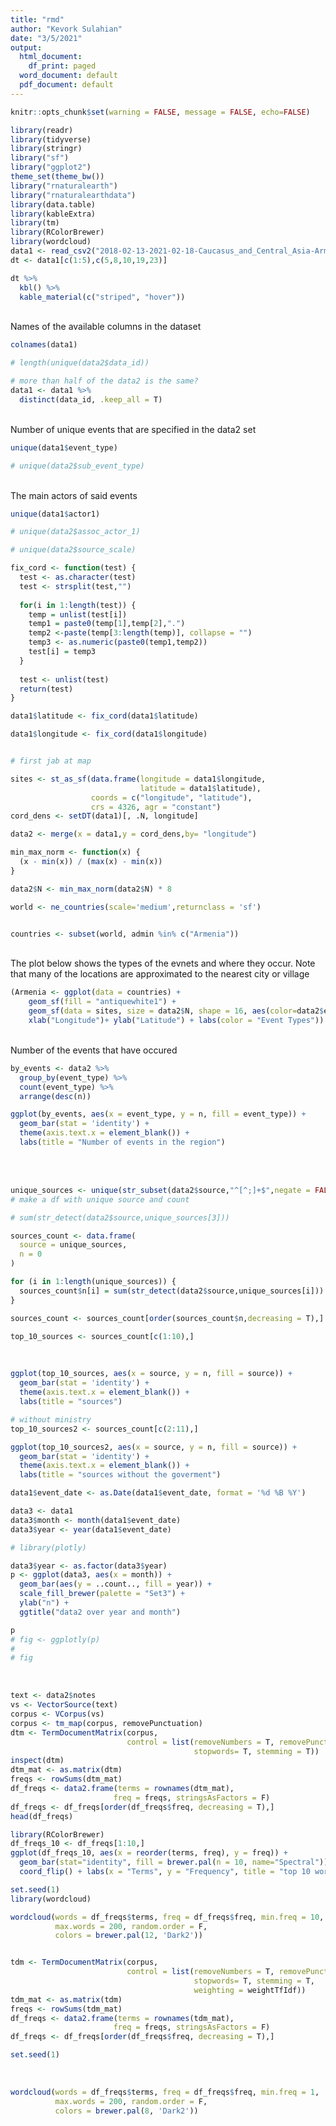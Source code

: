 ```yaml
---
title: "rmd"
author: "Kevork Sulahian"
date: "3/5/2021"
output:
  html_document:
    df_print: paged
  word_document: default
  pdf_document: default
---
```

```r
knitr::opts_chunk$set(warning = FALSE, message = FALSE, echo=FALSE) 
```

```r
library(readr)
library(tidyverse)
library(stringr)
library("sf")
library("ggplot2")
theme_set(theme_bw())
library("rnaturalearth")
library("rnaturalearthdata")
library(data.table)
library(kableExtra)
library(tm)
library(RColorBrewer)
library(wordcloud)
data1 <- read_csv2("2018-02-13-2021-02-18-Caucasus_and_Central_Asia-Armenia.csv")
dt <- data1[c(1:5),c(5,8,10,19,23)]

dt %>%
  kbl() %>%
  kable_material(c("striped", "hover"))


```
<br>
Names of the available columns in the dataset
<br>
```r
colnames(data1)

# length(unique(data2$data_id))

# more than half of the data2 is the same?
data1 <- data1 %>%
  distinct(data_id, .keep_all = T)
```
<br>
Number of unique events that are specified in the data2 set
<br>
```r
unique(data1$event_type)

# unique(data2$sub_event_type)
```
<br>
The main actors of said events
<br>

```r
unique(data1$actor1)

# unique(data2$assoc_actor_1)

# unique(data2$source_scale)

fix_cord <- function(test) {
  test <- as.character(test)
  test <- strsplit(test,"")
  
  for(i in 1:length(test)) {
    temp = unlist(test[i])
    temp1 = paste0(temp[1],temp[2],".")
    temp2 <-paste(temp[3:length(temp)], collapse = "")
    temp3 <- as.numeric(paste0(temp1,temp2))
    test[i] = temp3
  }
  
  test <- unlist(test)
  return(test)
}

data1$latitude <- fix_cord(data1$latitude)

data1$longitude <- fix_cord(data1$longitude)


# first jab at map

sites <- st_as_sf(data.frame(longitude = data1$longitude,
                             latitude = data1$latitude),
                  coords = c("longitude", "latitude"),
                  crs = 4326, agr = "constant")
cord_dens <- setDT(data1)[, .N, longitude]

data2 <- merge(x = data1,y = cord_dens,by= "longitude")

min_max_norm <- function(x) {
  (x - min(x)) / (max(x) - min(x))
}

data2$N <- min_max_norm(data2$N) * 8

world <- ne_countries(scale='medium',returnclass = 'sf')


countries <- subset(world, admin %in% c("Armenia"))
```
<br>
The plot below shows the types of the evnets and where they occur.
Note that many of the locations are approximated to the nearest city or village
<br>

```r
(Armenia <- ggplot(data = countries) +
    geom_sf(fill = "antiquewhite1") +
    geom_sf(data = sites, size = data2$N, shape = 16, aes(color=data2$event_type)) +
    xlab("Longitude")+ ylab("Latitude") + labs(color = "Event Types"))

```
<br>
Number of the events that have occured 
<br>

```r

by_events <- data2 %>%
  group_by(event_type) %>%
  count(event_type) %>%
  arrange(desc(n))

ggplot(by_events, aes(x = event_type, y = n, fill = event_type)) +
  geom_bar(stat = 'identity') + 
  theme(axis.text.x = element_blank()) +
  labs(title = "Number of events in the region")


```
<br>
<br>

```r
unique_sources <- unique(str_subset(data2$source,"^[^;]+$",negate = FALSE))
# make a df with unique source and count

# sum(str_detect(data2$source,unique_sources[3]))

sources_count <- data.frame(
  source = unique_sources,
  n = 0
)

for (i in 1:length(unique_sources)) {
  sources_count$n[i] = sum(str_detect(data2$source,unique_sources[i]))
}

sources_count <- sources_count[order(sources_count$n,decreasing = T),]

top_10_sources <- sources_count[c(1:10),]
```
<br>

```r
ggplot(top_10_sources, aes(x = source, y = n, fill = source)) +
  geom_bar(stat = 'identity') + 
  theme(axis.text.x = element_blank()) +
  labs(title = "sources")


```


```r

# without ministry
top_10_sources2 <- sources_count[c(2:11),]

ggplot(top_10_sources2, aes(x = source, y = n, fill = source)) +
  geom_bar(stat = 'identity') + 
  theme(axis.text.x = element_blank()) +
  labs(title = "sources without the goverment")
```

```r
data1$event_date <- as.Date(data1$event_date, format = '%d %B %Y')

data3 <- data1
data3$month <- month(data1$event_date)
data3$year <- year(data1$event_date)

# library(plotly)

data3$year <- as.factor(data3$year)
p <- ggplot(data3, aes(x = month)) +
  geom_bar(aes(y = ..count.., fill = year)) +
  scale_fill_brewer(palette = "Set3") +
  ylab("n") +
  ggtitle("data2 over year and month")

p
# fig <- ggplotly(p)
# 
# fig

```
<br>
```r
text <- data2$notes
vs <- VectorSource(text)
corpus <- VCorpus(vs)
corpus <- tm_map(corpus, removePunctuation)
dtm <- TermDocumentMatrix(corpus,
                          control = list(removeNumbers = T, removePunctuation = T,
                                         stopwords= T, stemming = T))
inspect(dtm)
dtm_mat <- as.matrix(dtm)
freqs <- rowSums(dtm_mat)
df_freqs <- data2.frame(terms = rownames(dtm_mat),
                       freq = freqs, stringsAsFactors = F)
df_freqs <- df_freqs[order(df_freqs$freq, decreasing = T),]
head(df_freqs)

library(RColorBrewer)
df_freqs_10 <- df_freqs[1:10,]
ggplot(df_freqs_10, aes(x = reorder(terms, freq), y = freq)) +
  geom_bar(stat="identity", fill = brewer.pal(n = 10, name="Spectral")) +
  coord_flip() + labs(x = "Terms", y = "Frequency", title = "top 10 words")

set.seed(1)
library(wordcloud)

wordcloud(words = df_freqs$terms, freq = df_freqs$freq, min.freq = 10,
          max.words = 200, random.order = F,
          colors = brewer.pal(12, 'Dark2'))


tdm <- TermDocumentMatrix(corpus,
                          control = list(removeNumbers = T, removePunctuation = T,
                                         stopwords= T, stemming = T, 
                                         weighting = weightTfIdf))
tdm_mat <- as.matrix(tdm)
freqs <- rowSums(tdm_mat)
df_freqs <- data2.frame(terms = rownames(tdm_mat),
                       freq = freqs, stringsAsFactors = F)
df_freqs <- df_freqs[order(df_freqs$freq, decreasing = T),]

set.seed(1)
```
<br>
```r
wordcloud(words = df_freqs$terms, freq = df_freqs$freq, min.freq = 1,
          max.words = 200, random.order = F,
          colors = brewer.pal(8, 'Dark2'))


```